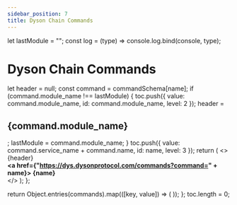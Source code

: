 ```yaml
---
sidebar_position: 7
title: Dyson Chain Commands
---
```


let lastModule = "";
const log = (type) => console.log.bind(console, type);

# Dyson Chain Commands

  let header = null;
  const command = commandSchema[name];
  if (command.module_name !== lastModule) {
    toc.push({ value: command.module_name, id: command.module_name, level: 2 });
    header = <h2 id={command.module_name}>{command.module_name}</h2>;
    lastModule = command.module_name;
  }
  toc.push({ value: command.service_name + command.name, id: name, level: 3 });
  return (
    <>
      {header}
      <div>
        <strong>
          <a href={"https://dys.dysonprotocol.com/commands?command=" + name}>
            {name}
          </a>
        </strong>
      </div>
    </>
  );
};

  return Object.entries(commands).map(([key, value]) => (
    <Command name={key} schema={value}></Command>
  ));
};
toc.length = 0;

<CommandList commands={commandSchema}></CommandList>
